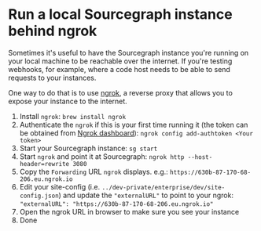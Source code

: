 # Run a local Sourcegraph instance behind ngrok

Sometimes it's useful to have the Sourcegraph instance you're running on your
local machine to be reachable over the internet. If you're testing webhooks, for
example, where a code host needs to be able to send requests to your instances.

One way to do that is to use [ngrok](https://ngrok.io/), a reverse proxy that
allows you to expose your instance to the internet.

1. Install `ngrok`: `brew install ngrok`
1. Authenticate the `ngrok` if this is your first time running it (the token can be obtained from [Ngrok dashboard](https://dashboard.ngrok.com/get-started/setup)): `ngrok config add-authtoken <Your token>`
1. Start your Sourcegraph instance: `sg start`
1. Start `ngrok` and point it at Sourcegraph: `ngrok http --host-header=rewrite 3080`
1. Copy the `Forwarding` URL `ngrok` displays. e.g.: `https://630b-87-170-68-206.eu.ngrok.io`
1. Edit your site-config (i.e. `../dev-private/enterprise/dev/site-config.json`) and update the `"externalURL"` to point to your ngrok: `"externalURL": "https://630b-87-170-68-206.eu.ngrok.io"`
1. Open the ngrok URL in browser to make sure you see your instance
1. Done
